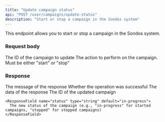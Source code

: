 ```yaml
---
title: "Update campaign status"
api: "POST /user/campaigns/update-status"
description: "Start or stop a campaign in the Sondos system"
---
```


This endpoint allows you to start or stop a campaign in the Sondos system.

### Request body

<ParamField body="campaign_id" type="integer" required>
  The ID of the campaign to update
</ParamField>

<ParamField body="action" type="string" required>
  The action to perform on the campaign. Must be either "start" or "stop"
</ParamField>

### Response

<ResponseField name="message" type="string" default="Campaign started successfully.">
  The message of the response
</ResponseField>

<ResponseField name="success" type="boolean" default="true">
  Whether the operation was successful
</ResponseField>

<ResponseField name="data" type="object">
  The data of the response
  
  <Expandable title="data properties">
    <ResponseField name="campaign_id" type="integer">
      The ID of the updated campaign
    </ResponseField>
    
    <ResponseField name="status" type="string" default="in-progress">
      The new status of the campaign (e.g., "in-progress" for started campaigns, "stopped" for stopped campaigns)
    </ResponseField>
  </Expandable>
</ResponseField>